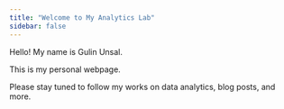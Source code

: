 ```yaml
---
title: "Welcome to My Analytics Lab"
sidebar: false 
---
```


Hello! My name is Gulin Unsal.

This is my personal webpage.

Please stay tuned to follow my works on data analytics, blog posts, and more.
